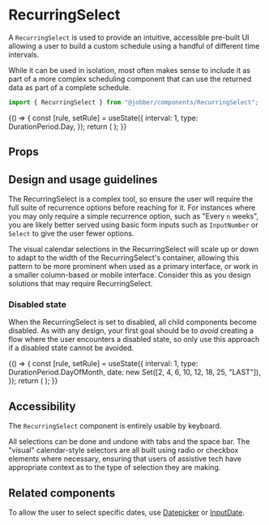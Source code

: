 
# RecurringSelect

<ComponentStatus stage="ready" responsive="yes" accessible="yes" />

<Meta title="Components/RecurringSelect" component={RecurringSelect} />

A `RecurringSelect` is used to provide an intuitive, accessible pre-built UI
allowing a user to build a custom schedule using a handful of different time
intervals.

While it can be used in isolation, most often makes sense to include it as part
of a more complex scheduling component that can use the returned data as part of
a complete schedule.

```ts
import { RecurringSelect } from "@jobber/components/RecurringSelect";
```

<Canvas>
  <Story name="RecurringSelect">
    {() => {
      const [rule, setRule] = useState({
        interval: 1,
        type: DurationPeriod.Day,
      });
      return (
        <RecurringSelect value={rule} disabled={false} onChange={setRule} />
      );
    }}
  </Story>
</Canvas>

## Props

<ArgsTable of={RecurringSelect} />

## Design and usage guidelines

The RecurringSelect is a complex tool, so ensure the user will require the full
suite of recurrence options before reaching for it. For instances where you may
only require a simple recurrence option, such as "Every `n` weeks", you are
likely better served using basic form inputs such as `InputNumber` or `Select`
to give the user fewer options.

The visual calendar selections in the RecurringSelect will scale up or down to
adapt to the width of the RecurringSelect's container, allowing this pattern to
be more prominent when used as a primary interface, or work in a smaller
column-based or mobile interface. Consider this as you design solutions that may
require RecurringSelect.

### Disabled state

When the RecurringSelect is set to disabled, all child components become
disabled. As with any design, your first goal should be to _avoid_ creating a
flow where the user encounters a disabled state, so only use this approach if a
disabled state cannot be avoided.

<Canvas>
  <ExampleWithHooks>
    {() => {
      const [rule, setRule] = useState({
        interval: 1,
        type: DurationPeriod.DayOfMonth,
        date: new Set([2, 4, 6, 10, 12, 18, 25, "LAST"]),
      });
      return (
        <RecurringSelect value={rule} disabled={true} onChange={setRule} />
      );
    }}
  </ExampleWithHooks>
</Canvas>

## Accessibility

The `RecurringSelect` component is entirely usable by keyboard.

All selections can be done and undone with tabs and the space bar. The "visual"
calendar-style selectors are all built using radio or checkbox elements where
necessary, ensuring that users of assistive tech have appropriate context as to
the type of selection they are making.

## Related components

To allow the user to select specific dates, use
[Datepicker](/components/date-picker) or [InputDate](/components/input-date).
